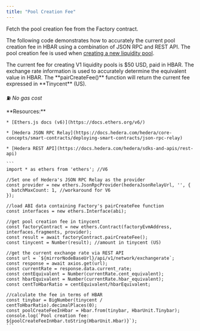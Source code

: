 ```yaml
---
title: "Pool Creation Fee"
---
```


Fetch the pool creation fee from the Factory contract.

The following code demonstrates how to accurately the current pool creation fee in HBAR using a combination of JSON RPC and REST API. The pool creation fee is used when [creating a new liquidity pool](/v/developer/saucerswap-v1/liquidity-operations/create-a-new-pool).

<Info>
  The current fee for creating V1 liquidity pools is $50 USD, paid in HBAR. The exchange rate information is used to accurately determine the equivalent value in HBAR.
</Info>

<Info>
  The **pairCreateFee()** function will return the current fee expressed in **Tinycent** (US).
</Info>

⛽ *No gas cost*

<Tabs>
  <Tab title="JSON RPC">
    **Resources:**

    * [Ethers.js docs (v6)](https://docs.ethers.org/v6/)

    * [Hedera JSON RPC Relay](https://docs.hedera.com/hedera/core-concepts/smart-contracts/deploying-smart-contracts/json-rpc-relay)

    * [Hedera REST API](https://docs.hedera.com/hedera/sdks-and-apis/rest-api)

    ```
    import * as ethers from 'ethers'; //V6

    //Set one of Hedera's JSON RPC Relay as the provider
    const provider = new ethers.JsonRpcProvider(hederaJsonRelayUrl, '', {
      batchMaxCount: 1, //workaround for V6
    });

    //load ABI data containing Factory's pairCreateFee function
    const interfaces = new ethers.Interface(abi);

    //get pool creation fee in tinycent
    const factoryContract = new ethers.Contract(factoryEvmAddress, interfaces.fragments, provider);
    const result = await factoryContract.pairCreateFee();
    const tinycent = Number(result); //amount in tinycent (US)

    //get the current exchange rate via REST API
    const url = `${mirrorNodeBaseUrl}/api/v1/network/exchangerate`;
    const response = await axios.get(url);
    const currentRate = response.data.current_rate;
    const centEquivalent = Number(currentRate.cent_equivalent);
    const hbarEquivalent = Number(currentRate.hbar_equivalent);
    const centToHbarRatio = centEquivalent/hbarEquivalent;

    //calculate the fee in terms of HBAR
    const tinybar = BigNumber(tinycent / centToHbarRatio).decimalPlaces(0);
    const poolCreateFeeInHbar = Hbar.from(tinybar, HbarUnit.Tinybar);
    console.log(`Pool creation fee: ${poolCreateFeeInHbar.toString(HbarUnit.Hbar)}`);
    ```


  </Tab>
</Tabs>